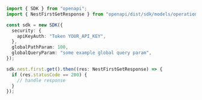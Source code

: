 ```typescript showLineNumbers copy filename="Nest First Get usage example"
import { SDK } from "openapi";
import { NestFirstGetResponse } from "openapi/dist/sdk/models/operations";

const sdk = new SDK({
  security: {
    apiKeyAuth: "Token YOUR_API_KEY",
  },
  globalPathParam: 100,
  globalQueryParam: "some example global query param",
});

sdk.nest.first.get().then((res: NestFirstGetResponse) => {
  if (res.statusCode == 200) {
    // handle response
  }
});
```
